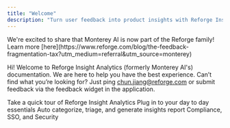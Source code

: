 ```yaml
---
title: "Welcome"
description: "Turn user feedback into product insights with Reforge Insight Analytics"
---
```


<Info>
  We're excited to share that Monterey AI is now part of the Reforge family!
  Learn more
  [here](https://www.reforge.com/blog/the-feedback-fragmentation-tax?utm_medium=referral&utm_source=monterey)
</Info>

Hi! Welcome to Reforge Insight Analytics (formerly Monterey AI's) documentation. We are here to help you have the best experience.
Can’t find what you’re looking for?
Just ping chun.jiang@reforge.com or submit feedback via the feedback widget in the application.

<CardGroup>
  <Card
    title="Get Started"
    icon="compass"
    iconType="duotone"
    color="#7356BF"
    href="/quickstart"
  >
    Take a quick tour of Reforge Insight Analytics
  </Card>
  <Card
    title="Integrations"
    icon="game-console-handheld-crank"
    href="/integrations"
    iconType="duotone"
    color="#FFC043"
  >
    Plug in to your day to day essentials
  </Card>
  <Card
    title="Smart Insights"
    icon="microchip-ai"
    iconType="duotone"
    color="#276EF1"
    href="/themes"
  >
    Auto categorize, triage, and generate insights report
  </Card>
  <Card
    title="Security"
    icon="message-lines"
    iconType="duotone"
    color="#3AA76D"
    href="/security/security-overview"
  >
    Compliance, SSO, and Security
  </Card>
</CardGroup>
